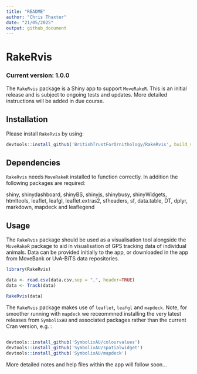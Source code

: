 ```yaml
---
title: "README"
author: "Chris Thaxter"
date: "21/05/2025"
output: github_document
---
```


<!-- README.md is generated from README.Rmd. Please edit that file, but only with package maintainer's permission -->
  
# RakeRvis

### Current version: 1.0.0

The `RakeRvis` package is a Shiny app to support `MoveRakeR`. This is an initial release and is subject to ongoing tests and updates. More detailed instructions will be added in due course.

## Installation

Please install `RakeRvis` by using:

``` r
devtools::install_github('BritishTrustForOrnithology/RakeRvis', build_vignettes = TRUE)
```

## Dependencies
`RakeRvis` needs `MoveRakeR` installed to function correctly. In addition the following packages are required:

shiny, shinydashboard, shinyBS, shinyjs, shinybusy, shinyWidgets, htmltools, leaflet, leafgl, leaflet.extras2, sfheaders, sf, data.table, DT, dplyr, markdown, mapdeck and leaflegend

## Usage

The `RakeRvis` package should be used as a visualisation tool alongside the `MoveRakeR` package to aid in visualisation of GPS tracking data of individual animals. Data can be provided initially to the app, or downloaded in the app from MoveBank or UvA-BiTS data repositories. 

``` r
library(RakeRvis)

data <- read.csv(data.csv,sep = ",", header=TRUE)
data <- Track(data)

RakeRvis(data)

```

The `RakeRvis` package makes use of `leaflet`, `leafgl` and `mapdeck`. Note, for smoother running with `mapdeck` we receommned installing the very latest releases from `SymbolixAU` and associated packages rather than the current Cran version, e.g. :
 
``` r
 
devtools::install_github('SymbolixAU/colourvalues')
devtools::install_github('SymbolixAU/spatialwidget')
devtools::install_github('SymbolixAU/mapdeck')

```

More detailed notes and help files within the app will follow soon... 








